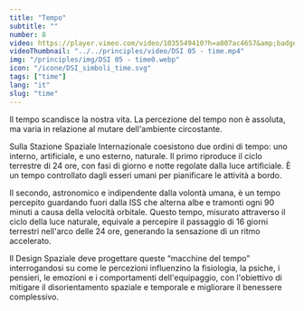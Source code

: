 ```yaml
---
title: "Tempo"
subtitle: ""
number: 8
video: https://player.vimeo.com/video/1035549410?h=a007ac4657&amp;badge=0&amp;autopause=0&amp;player_id=0&amp;app_id=58479
videoThumbnail: "../../principles/video/DSI 05 - time.mp4"
img: "/principles/img/DSI 05 - time0.webp"
icon: "/icone/DSI_simboli_time.svg"
tags: ["time"]
lang: "it"
slug: "time"
---
```



Il tempo scandisce la nostra vita. La percezione del tempo non è assoluta, ma varia in relazione al mutare dell'ambiente circostante.

Sulla Stazione Spaziale Internazionale coesistono due ordini di tempo: uno interno, artificiale, e uno esterno, naturale. Il primo riproduce il ciclo terrestre di 24 ore, con fasi di giorno e notte regolate dalla luce artificiale. È un tempo controllato dagli esseri umani per pianificare le attività a bordo.

Il secondo, astronomico e indipendente dalla volontà umana, è un tempo percepito guardando fuori dalla ISS che alterna albe e tramonti ogni 90 minuti a causa della velocità orbitale. Questo tempo, misurato attraverso il ciclo della luce naturale, equivale a percepire il passaggio di 16 giorni terrestri nell'arco delle 24 ore, generando la sensazione di un ritmo accelerato.

Il Design Spaziale deve progettare queste “macchine del tempo” interrogandosi su come le percezioni influenzino la fisiologia, la psiche, i pensieri, le emozioni e i comportamenti dell'equipaggio, con l'obiettivo di mitigare il disorientamento spaziale e temporale e migliorare il benessere complessivo.